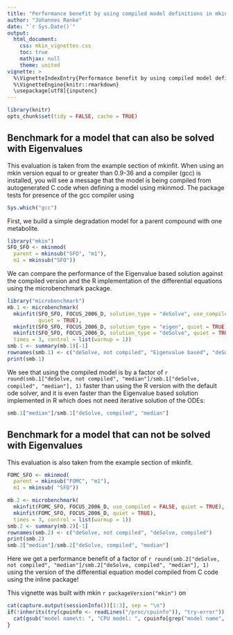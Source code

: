 ---
title: "Performance benefit by using compiled model definitions in mkin"
author: "Johannes Ranke"
date: "`r Sys.Date()`"
output:
  html_document:
    css: mkin_vignettes.css
    toc: true
    mathjax: null
    theme: united
vignette: >
  %\VignetteIndexEntry{Performance benefit by using compiled model definitions in mkin}
  %\VignetteEngine{knitr::rmarkdown}
  \usepackage[utf8]{inputenc}
---

```{r, include = FALSE}
library(knitr)
opts_chunk$set(tidy = FALSE, cache = TRUE)
```

## Benchmark for a model that can also be solved with Eigenvalues

This evaluation is taken from the example section of mkinfit. When using an mkin version
equal to or greater than 0.9-36 and a compiler (gcc) is installed, you will see
a message that the model is being compiled from autogenerated C code when
defining a model using mkinmod. The package tests for presence of the gcc compiler using 

```{r check_gcc}
Sys.which("gcc")
```
First, we build a simple degradation model for a parent compound with one metabolite.

```{r create_SFO_SFO}
library("mkin")
SFO_SFO <- mkinmod(
  parent = mkinsub("SFO", "m1"),
  m1 = mkinsub("SFO"))
```

We can compare the performance of the Eigenvalue based solution against the
compiled version and the R implementation of the differential equations using
the microbenchmark package.


```{r benchmark_SFO_SFO}
library("microbenchmark")
mb.1 <- microbenchmark(
  mkinfit(SFO_SFO, FOCUS_2006_D, solution_type = "deSolve", use_compiled = FALSE, 
          quiet = TRUE),
  mkinfit(SFO_SFO, FOCUS_2006_D, solution_type = "eigen", quiet = TRUE),
  mkinfit(SFO_SFO, FOCUS_2006_D, solution_type = "deSolve", quiet = TRUE),
  times = 3, control = list(warmup = 1))
smb.1 <- summary(mb.1)[-1]
rownames(smb.1) <- c("deSolve, not compiled", "Eigenvalue based", "deSolve, compiled")
print(smb.1)
```

We see that using the compiled model is by a factor of 
`r round(smb.1["deSolve, not compiled", "median"]/smb.1["deSolve, compiled", "median"], 1)` 
faster than using the R version with the default ode solver, and it is even
faster than the Eigenvalue based solution implemented in R which does not need
iterative solution of the ODEs:

```{r}
smb.1["median"]/smb.1["deSolve, compiled", "median"]
```

## Benchmark for a model that can not be solved with Eigenvalues

This evaluation is also taken from the example section of mkinfit. 

```{r benchmark_FOMC_SFO}
FOMC_SFO <- mkinmod(
  parent = mkinsub("FOMC", "m1"),
  m1 = mkinsub( "SFO"))

mb.2 <- microbenchmark(
  mkinfit(FOMC_SFO, FOCUS_2006_D, use_compiled = FALSE, quiet = TRUE),
  mkinfit(FOMC_SFO, FOCUS_2006_D, quiet = TRUE),
  times = 3, control = list(warmup = 1))
smb.2 <- summary(mb.2)[-1]
rownames(smb.2) <- c("deSolve, not compiled", "deSolve, compiled")
print(smb.2)
smb.2["median"]/smb.2["deSolve, compiled", "median"]
```

Here we get a performance benefit of a factor of 
`r round(smb.2["deSolve, not compiled", "median"]/smb.2["deSolve, compiled", "median"], 1)` 
using the version of the differential equation model compiled from C code using
the inline package!

This vignette was built with mkin `r packageVersion("mkin")` on

```{r sessionInfo, echo = FALSE}
cat(capture.output(sessionInfo())[1:3], sep = "\n")
if(!inherits(try(cpuinfo <- readLines("/proc/cpuinfo")), "try-error")) {
  cat(gsub("model name\t: ", "CPU model: ", cpuinfo[grep("model name", cpuinfo)[1]]))
}
```
